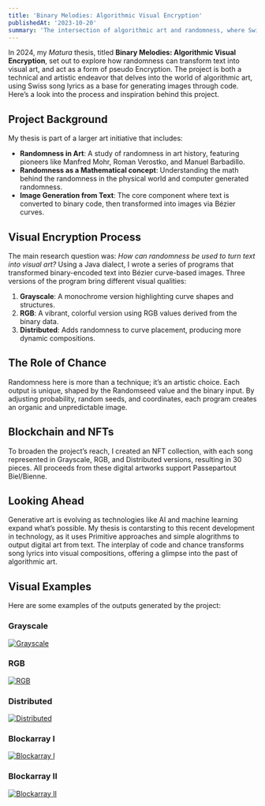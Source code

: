 ```yaml
---
title: 'Binary Melodies: Algorithmic Visual Encryption'
publishedAt: '2023-10-20'
summary: 'The intersection of algorithmic art and randomness, where Swiss song lyrics are converted into unique visual art forms using code. This thesis examines the role of randomness in digital art and its potential for creating aesthetic expressions. Also considering the mathematical aspect of randomness and the difference between physical and computional randomness.'
---
```


In 2024, my *Matura* thesis, titled **Binary Melodies: Algorithmic Visual Encryption**, set out to explore how randomness can transform text into visual art, and act as a form of pseudo Encryption. The project is both a technical and artistic endeavor that delves into the world of algorithmic art, using Swiss song lyrics as a base for generating images through code. Here’s a look into the process and inspiration behind this project.

## Project Background

My thesis is part of a larger art initiative that includes:
- **Randomness in Art**: A study of randomness in art history, featuring pioneers like Manfred Mohr, Roman Verostko, and Manuel Barbadillo.
- **Randomness as a Mathematical concept**: Understanding the math behind the randomness in the physical world and computer generated randomness. 
- **Image Generation from Text**: The core component where text is converted to binary code, then transformed into images via Bézier curves.

## Visual Encryption Process

The main research question was: *How can randomness be used to turn text into visual art?* Using a Java dialect, I wrote a series of programs that transformed binary-encoded text into Bézier curve-based images. Three versions of the program bring different visual qualities:

1. **Grayscale**: A monochrome version highlighting curve shapes and structures.
2. **RGB**: A vibrant, colorful version using RGB values derived from the binary data.
3. **Distributed**: Adds randomness to curve placement, producing more dynamic compositions.

## The Role of Chance

Randomness here is more than a technique; it’s an artistic choice. Each output is unique, shaped by the Randomseed value and the binary input. By adjusting probability, random seeds, and coordinates, each program creates an organic and unpredictable image.

## Blockchain and NFTs

To broaden the project’s reach, I created an NFT collection, with each song represented in Grayscale, RGB, and Distributed versions, resulting in 30 pieces. All proceeds from these digital artworks support Passepartout Biel/Bienne.

## Looking Ahead

Generative art is evolving as technologies like AI and machine learning expand what’s possible. My thesis is contarsting to this recent development in technology, as it uses Primitive approaches and simple alogrithms to output digital art from text. The interplay of code and chance transforms song lyrics into visual compositions, offering a glimpse into the past of algorithmic art.

## Visual Examples

Here are some examples of the outputs generated by the project:

### Grayscale
<a href="/Picture6.png">
  <img src="/Picture6.png" alt="Grayscale" />
</a>

### RGB
<a href="/Picture5.jpg">
  <img src="/Picture5.jpg" alt="RGB" />
</a>

### Distributed
<a href="/Picture4.jpg">
  <img src="/Picture4.jpg" alt="Distributed" />
</a>

### Blockarray I
<a href="/Picture1.png">
  <img src="/Picture1.png" alt="Blockarray I" />
</a>

### Blockarray II
<a href="/Picture2.jpg">
  <img src="/Picture2.jpg" alt="Blockarray II" />
</a>




